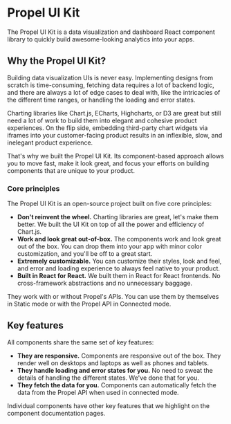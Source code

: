 
<Meta title="Getting started/Overview" />

# Propel UI Kit

The Propel UI Kit is a data visualization and dashboard React component library to quickly build awesome-looking analytics into your apps.

## Why the Propel UI Kit?

Building data visualization UIs is never easy. Implementing designs from scratch is time-consuming, fetching data requires a lot of backend logic, and there are always a lot of edge cases to deal with, like the intricacies of the different time ranges, or handling the loading and error states.

Charting libraries like Chart.js, ECharts, Highcharts, or D3 are great but still need a lot of work to build them into elegant and cohesive product experiences. On the flip side, embedding third-party chart widgets via iframes into your customer-facing product results in an inflexible, slow, and inelegant product experience.

That's why we built the Propel UI Kit. Its component-based approach allows you to move fast, make it look great, and focus your efforts on building components that are unique to your product.

### Core principles

The Propel UI Kit is an open-source project built on five core principles:

- **Don't reinvent the wheel.** Charting libraries are great, let's make them better. We built the UI Kit on top of all the power and efficiency of Chart.js.
- **Work and look great out-of-box.** The components work and look great out of the box. You can drop them into your app with minor color customization, and you'll be off to a great start.
- **Extremely customizable.** You can customize their styles, look and feel, and error and loading experience to always feel native to your product.
- **Built in React for React.** We built them in React for React frontends. No cross-framework abstractions and no unnecessary baggage.

They work with or without Propel's APIs. You can use them by themselves in Static mode or with the Propel API in Connected mode.

## Key features

All components share the same set of key features:

- **They are responsive.** Components are responsive out of the box. They render well on desktops and laptops as well as phones and tablets.
- **They handle loading and error states for you.** No need to sweat the details of handling the different states. We've done that for you.
- **They fetch the data for you.** Components can automatically fetch the data from the Propel API when used in connected mode.

Individual components have other key features that we highlight on the component documentation pages.
